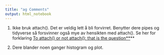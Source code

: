 ```yaml
---
title: "ag Comments"
output: html_notebook
---
```


1.  Ikke bruk attach(). Det er veldig lett å bli forvirret. Benytter dere pipes og tidyverse så forsvinner også mye av hensikten med attach(). Se her for forklaring [To attach() or not attach(): that is the question**](<https://www.r-bloggers.com/2011/05/to-attach-or-not-attach-that-is-the-question/>)**

2.  Dere blander noen ganger histogram og plot.

